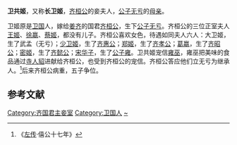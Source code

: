 {{東亞女性歷史人物
| 名稱=卫共姬
| 身份=[[公子无亏|公子无亏]]母亲
| 畫像=
| 說明=
| 姓=姬
| 氏=卫
| 位號=
| 諡號=共
| 出生年=
| 婚年=
| 夫=[[齐桓公|齐桓公]]
| 子=[[公子无亏|公子无亏]]
|}}
'''卫共姬'''，又称'''长卫姬'''，[[齐桓公|齐桓公]]的妾夫人，[[公子无亏|公子无亏]]的[[母亲|母亲]]。

卫姬原是[[卫国|卫国]]人，嫁给[[姜齐|姜齐]]的国君[[齐桓公|齐桓公]]，生下[[公子无亏|公子无亏]]。齐桓公的三位正室夫人[[王姬_(齐国)|王姬]]、[[徐嬴|徐嬴]]、[[蔡姬|蔡姬]]，都没有儿子。齐桓公喜欢女色，待遇如同夫人六人：大卫姬，生了武孟（无亏）；[[少卫姬|少卫姬]]，生了[[齐惠公|齐惠公]]；[[郑姬_(齐国)|郑姬]]，生了[[齐孝公|齐孝公]]；[[葛嬴|葛嬴]]，生了[[齐昭公|齐昭公]]；[[密姬|密姬]]，生了[[齐懿公|齐懿公]]；[[宋华子|宋华子]]，生了[[公子雍|公子雍]]。卫共姬宠信[[雍巫|雍巫]]，雍巫把美味的食品通过[[寺人貂|寺人貂]]进献给齐桓公，也受到齐桓公的宠信。齐桓公答应他们立无亏为继承人。<ref name=autogenerated1>《[[左传|左传]]·僖公十七年》</ref>后来齐桓公病重，五子争位。

==参考文献==
<references/>

[[Category:齐国君主妾室|Category:齐国君主妾室]]
[[Category:卫国人|Category:卫国人]]
[[Category:姬姓|~]]